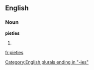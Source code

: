 ==English==

===Noun===
'''pieties'''

# {{plural of|[[piety]]}}

[[Category:English plurals ending in "-ies"]]

[[fr:pieties]]